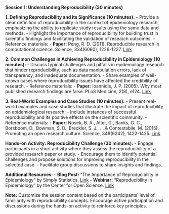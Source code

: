 **Session 1: Understanding Reproducibility (30 minutes)**
  
  **1. Defining Reproducibility and its Significance (10 minutes):**
  - Provide a clear definition of reproducibility in the context of epidemiology research, emphasizing the ability to replicate study results using the same data and methods.
- Highlight the importance of reproducibility for building trust in scientific findings and facilitating the validation of research outcomes.
- Reference materials:
  - **Paper:** Peng, R. D. (2011). Reproducible research in computational science. Science, 334(6060), 1226-1227. [Link](https://science.sciencemag.org/content/334/6060/1226)

**2. Common Challenges in Achieving Reproducibility in Epidemiology (10 minutes):**
  - Discuss typical challenges and pitfalls in epidemiology research that hinder reproducibility, such as data manipulation errors, lack of transparency, and inadequate documentation.
- Share examples of well-known cases where reproducibility issues have affected the credibility of research.
- Reference materials:
  - **Paper:** Ioannidis, J. P. (2005). Why most published research findings are false. PLoS Medicine, 2(8), e124. [Link](https://journals.plos.org/plosmedicine/article?id=10.1371/journal.pmed.0020124)

**3. Real-World Examples and Case Studies (10 minutes):**
  - Present real-world examples and case studies that illustrate the impact of reproducibility on epidemiological research.
- Include instances of successful reproducibility and its positive effects on the scientific community.
- Reference materials:
  - **Paper:** Nosek, B. A., Alter, G., Banks, G. C., Borsboom, D., Bowman, S. D., Breckler, S. J., ... & Contestabile, M. (2015). Promoting an open research culture. Science, 348(6242), 1422-1425. [Link](https://science.sciencemag.org/content/348/6242/1422)

**Hands-on Activity: Reproducibility Challenge (30 minutes):**
  - Engage participants in a short activity where they assess the reproducibility of a provided research paper or study.
- Encourage them to identify potential challenges and propose solutions for improving reproducibility in the selected case.
- Facilitate group discussions to share insights and findings.

**Additional Resources:**
  - **Blog Post:** "The Importance of Reproducibility in Epidemiology" by Simply Statistics. [Link](https://simplystatistics.org/2016/02/02/the-importance-of-reproducibility-in-epidemiology/)
- **Webinar:** "Reproducibility in Epidemiology" by the Center for Open Science. [Link](https://www.youtube.com/watch?v=tvjWe5HBv58)

**Note:** Customize the session content based on the participants' level of familiarity with reproducibility concepts. Encourage active participation and discussions during the hands-on activity to reinforce key principles.